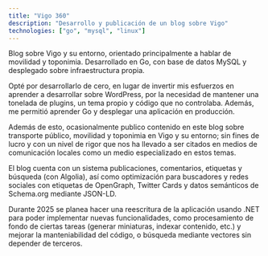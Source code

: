 ```yaml
---
title: "Vigo 360"
description: "Desarrollo y publicación de un blog sobre Vigo"
technologies: ["go", "mysql", "linux"]
---
```


Blog sobre Vigo y su entorno, orientado principalmente a hablar de movilidad y toponimia. Desarrollado en Go, con base de datos MySQL y desplegado sobre infraestructura propia.

Opté por desarrollarlo de cero, en lugar de invertir mis esfuerzos en aprender a desarrollar sobre WordPress, por la necesidad de mantener una tonelada de plugins, un tema propio y código que no controlaba. Además, me permitió aprender Go y desplegar una aplicación en producción.

Además de esto, ocasionalmente publico contenido en este blog sobre transporte público, movilidad y toponimia en Vigo y su entorno; sin fines de lucro y con un nivel de rigor que nos ha llevado a ser citados en medios de comunicación locales como un medio especializado en estos temas.

El blog cuenta con un sistema publicaciones, comentarios, etiquetas y búsqueda (con Algolia), así como optimización para buscadores y redes sociales con etiquetas de OpenGraph, Twitter Cards y datos semánticos de Schema.org mediante JSON-LD.

Durante 2025 se planea hacer una reescritura de la aplicación usando .NET para poder implementar nuevas funcionalidades, como procesamiento de fondo de ciertas tareas (generar miniaturas, indexar contenido, etc.) y mejorar la manteniabilidad del código, o búsqueda mediante vectores sin depender de terceros.

